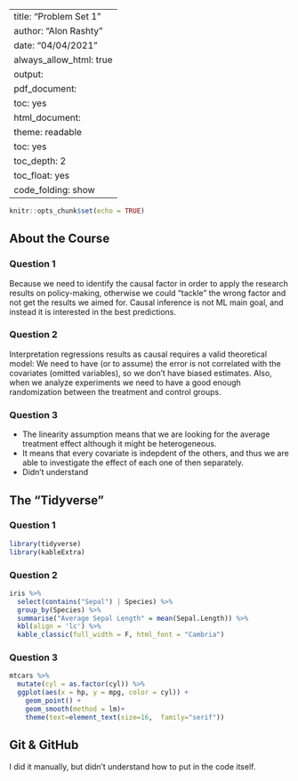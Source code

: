 

---
title: "Problem Set 1"
author: "Alon Rashty"
date: "04/04/2021"
always_allow_html: true
output:
  pdf_document:
    toc: yes
  html_document:
    theme: readable
    toc: yes
    toc_depth: 2
    toc_float: yes
    code_folding: show
---

```r
knitr::opts_chunk$set(echo = TRUE)
```
## About the Course

### Question 1
Because we need to identify the causal factor in order to apply the research results on policy-making, otherwise we could "tackle" the wrong factor and not get the results we aimed for. Causal inference is not ML main goal, and instead it is interested in the best predictions.

### Question 2
Interpretation regressions results as causal requires a valid theoretical model: We need to have (or to assume) the error is not correlated with the covariates (omitted variables), so we don't have biased estimates. Also, when we analyze experiments we need to have a good enough randomization between the treatment and control groups. 

### Question 3
* The linearity assumption means that we are looking for the average treatment effect although it might be heterogeneous.
* It means that every covariate is indepdent of the others, and thus we are able to investigate the effect of each one of then separately.
* Didn't understand

## The “Tidyverse”

### Question 1
```r
library(tidyverse)
library(kableExtra)

```

### Question 2
```r
iris %>%
  select(contains("Sepal") | Species) %>%
  group_by(Species) %>%
  summarise("Average Sepal Length" = mean(Sepal.Length)) %>%
  kbl(align = 'lc') %>%
  kable_classic(full_width = F, html_font = "Cambria")
```


### Question 3
```r
mtcars %>%
  mutate(cyl = as.factor(cyl)) %>%
  ggplot(aes(x = hp, y = mpg, color = cyl)) +
    geom_point() +
    geom_smooth(method = lm)+
    theme(text=element_text(size=16,  family="serif"))

```

## Git & GitHub
I did it manually, but didn't understand how to put in the code itself.

